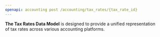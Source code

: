 ```yaml
---
openapi: accounting post /accounting/tax_rates/{tax_rate_id}
---
```


**The Tax Rates Data Model** is designed to provide a unified representation of tax rates across various accounting platforms.

